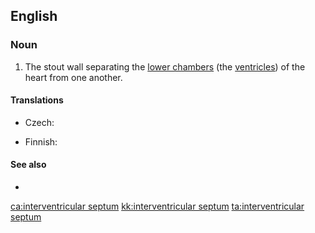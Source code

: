 ==English==

===Noun===
{{en-noun|head=[[interventricular]] [[septum]]|interventricular septa|interventricular septums}}

# {{label|en|anatomy}} The stout wall separating the [[lower chamber]]s (the [[ventricle]]s) of the heart from one another.

====Translations====
{{trans-top|wall separating the lower chambers}}
* Czech: {{t|cs|mezikomorová přepážka|f}}
{{trans-mid}}
* Finnish: {{t|fi|[[sydämen]] [[kammioiden]] [[väliseinä]]}}
{{trans-bottom}}

====See also====
* {{pedialite}}

[[ca:interventricular septum]]
[[kk:interventricular septum]]
[[ta:interventricular septum]]
